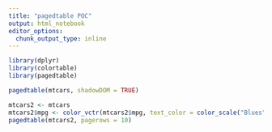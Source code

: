 ```yaml
---
title: "pagedtable POC"
output: html_notebook
editor_options: 
  chunk_output_type: inline
---
```


```r

library(dplyr)
library(colortable)
library(pagedtable)

pagedtable(mtcars, shadowDOM = TRUE)

mtcars2 <- mtcars
mtcars2$mpg <- color_vctr(mtcars2$mpg, text_color = color_scale("Blues"))
pagedtable(mtcars2, pagerows = 10)

```

